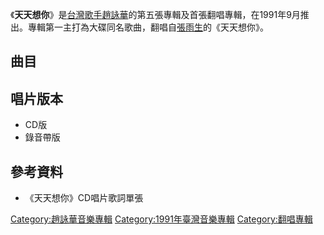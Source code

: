 {{Album infobox | <!-- See Wikipedia:WikiProject_Albums -->
|  Name        = 天天想你
|  Type        = [[翻唱專輯|翻唱專輯]]
|  Artist      = [[趙詠華|趙詠華]]
|  Cover       = 趙詠華 天天想你.jpg
|  Released    = 1991年9月
|  Recorded    = 1991年
|  Genre       = [[國語流行音樂|國語流行音樂]]
|  Length      = 47:35
|  Label       = [[滾石唱片|滾石唱片]]
|  Number      = 
|  Producer    = [[鄧育慶|鄧育慶]]
|  Last album  = [[最好衹到這裡|最好衹到這裡]]<br />（1990年）
|  This album  = '''天天想你'''<br />（1991年）
|  Next album  = [[我想我已經愛上你|我想我已經愛上你]]<br />（1992年）
}}

《'''天天想你'''》是[[台灣|台灣]][[歌手|歌手]][[趙詠華|趙詠華]]的第五張專輯及首張翻唱專輯，在1991年9月推出。專輯第一主打為大碟同名歌曲，翻唱自[[張雨生|張雨生]]的《天天想你》。

== 曲目 ==
{{Tracklist
| headline = 
| total_length = 47:35

| all_producer = [[鄧育慶|鄧育慶]]

| title1 = 一生能有幾次選擇
| note1 = 
| music1 = [[王豫民|王豫民]]
| lyrics1 = -{[[黃郁文|黃郁文]]}-
| arranger1 = [[黃大煒|黃大煒]]
| longnote1 = 原唱為[[何篤霖|何篤霖]]
| length1 = 4:10

| title2 = 天天想你
| note2 = 
| music2 = [[陳志遠|陳志遠]]
| lyrics2 = [[陳樂融|陳樂融]]
| arranger2 = 黃大煒
| longnote2 = 第一主打<br>原唱為[[張雨生|張雨生]]
| length2 = 5:36

| title3 = 不只是朋友
| note3 = 
| music3 = [[伍思凱|伍思凱]]
| lyrics3 = [[王中言|王中言]]
| arranger3 = 黃大煒
| longnote3 = 原唱為[[黃小琥|黃小琥]]
| length3 = 5:34

| title4 = 隨風而逝
| note4 = 
| music4 = 張弘毅
| lyrics4 = 陳樂融
| arranger4 = [[Keith_Steward|Keith Steward]]
| longnote4 = 原唱為[[曾慶瑜|曾慶瑜]]
| length4 = 3:54

| title5 = 面具
| note5 = 
| music5 = [[梁弘志|梁弘志]]
| lyrics5 = 梁弘志
| arranger5 = [[戴維雄|戴維雄]]
| longnote5 = 原唱為梁弘志
| length5 = 4:31

| title6 = 兩樣的你
| note6 = 
| music6 = [[邰肇玫|邰肇玫]]
| lyrics6 = [[陳家麗|陳家麗]]
| arranger6 = 戴維雄
| longnote6 = 原唱為[[許景淳|許景淳]]
| length6 = 4:38

| title7 = 茉莉花
| note7 = 
| music7 = 佚名
| lyrics7 = 佚名
| arranger7 = 黃大煒
| longnote7 = 陝西民謠歌曲
| length7 = 4:53

| title8 = 變
| note8 = 
| music8 = 梁弘志
| lyrics8 = 梁弘志
| arranger8 = Keith Steward
| longnote8 = 原唱為[[蘇芮|蘇芮]]
| length8 = 4:58

| title9 = 下雨城市
| note9 = 
| music9 = [[黃韻玲|黃韻玲]]
| lyrics9 = [[許茂昌|許茂昌]]
| arranger9 = [[倪柏聖|倪柏聖]]
| longnote9 = 原唱為[[陳淑樺|陳淑樺]]
| length9 = 5:01

| title10 = 野百合也有春天
| note10 = 
| music10 = [[羅大佑|羅大佑]]
| lyrics10 = 羅大佑
| arranger10 = 倪柏聖
| longnote10 = 原唱為[[潘越雲|潘越雲]]<br>粵語版為[[鄭瑞芬|鄭瑞芬]]《[[Love_In_Motion|動情]]》
| length10 = 4:20

}}

== 唱片版本 ==
*CD版
*錄音帶版

== 參考資料 ==
*《天天想你》CD唱片歌詞單張

[[Category:趙詠華音樂專輯|Category:趙詠華音樂專輯]]
[[Category:1991年臺灣音樂專輯|Category:1991年臺灣音樂專輯]]
[[Category:翻唱專輯|Category:翻唱專輯]]